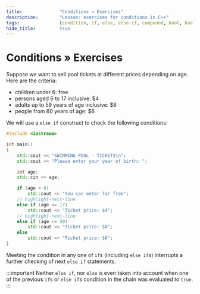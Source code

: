 ```yaml
---
title:				"Conditions » Exercises"
description:		"Lesson: exercises for conditions in C++"
tags:				[condition, if, else, else-if, compound, bool, boolean, exercise]
hide_title:			true
---
```


# Conditions » Exercises




Suppose we want to sell pool tickets at different prices depending on age.
Here are the criteria:

- children under 6: free
- persons aged 6 to 17 inclusive: $4
- adults up to 59 years of age inclusive: $8
- people from 60 years of age: $6

We will use a `else if` construct to check the following conditions:

```cpp
#include <iostream>

int main()
{
	std::cout << "SWIMMING POOL - TICKETS\n";
	std::cout << "Please enter your year of birth: ";

	int age;
	std::cin >> age;

	if (age < 6)
		std::cout << "You can enter for free";
	// highlight-next-line
	else if (age <= 17)
		std::cout << "Ticket price: $4";
	// highlight-next-line
	else if (age <= 59)
		std::cout << "Ticket price: $8";
	else
		std::cout << "Ticket price: $6";
}
```

Meeting the condition in any one of `if`s (including `else if`s) interrupts a further checking
of next `else if` statements.

:::important
Neither `else if`, nor `else` is even taken into account when one of the previous `if`s or `else if`s
condition in the chain was evaluated to `true`.
:::